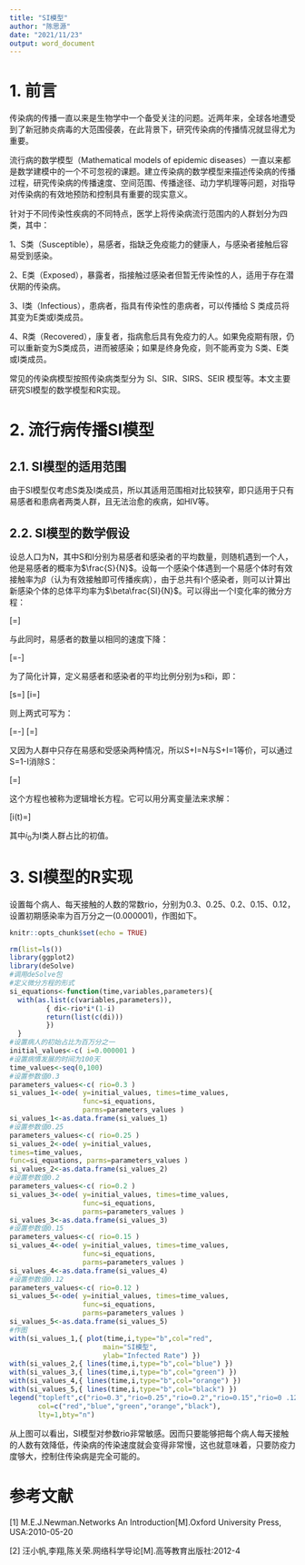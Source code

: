 ---
title: "SI模型"
author: "陈思源"
date: "2021/11/23"
output: word_document
---

# 1. 前言

传染病的传播一直以来是生物学中一个备受关注的问题。近两年来，全球各地遭受到了新冠肺炎病毒的大范围侵袭，在此背景下，研究传染病的传播情况就显得尤为重要。

流行病的数学模型（Mathematical models of epidemic diseases）一直以来都是数学建模中的一个不可忽视的课题。建立传染病的数学模型来描述传染病的传播过程，研究传染病的传播速度、空间范围、传播途径、动力学机理等问题，对指导对传染病的有效地预防和控制具有重要的现实意义。

针对于不同传染性疾病的不同特点，医学上将传染病流行范围内的人群划分为四类，其中：

1、S类（Susceptible），易感者，指缺乏免疫能力的健康人，与感染者接触后容易受到感染。

2、E类（Exposed），暴露者，指接触过感染者但暂无传染性的人，适用于存在潜伏期的传染病。

3、I类（Infectious），患病者，指具有传染性的患病者，可以传播给 S 类成员将其变为E类或I类成员。

4、R类（Recovered），康复者，指病愈后具有免疫力的人。如果免疫期有限，仍可以重新变为S类成员，进而被感染；如果是终身免疫，则不能再变为 S类、E类或I类成员。

常见的传染病模型按照传染病类型分为 SI、SIR、SIRS、SEIR 模型等。本文主要研究SI模型的数学模型和R实现。

# 2. 流行病传播SI模型

## 2.1. SI模型的适用范围

由于SI模型仅考虑S类及I类成员，所以其适用范围相对比较狭窄，即只适用于只有易感者和患病者两类人群，且无法治愈的疾病，如HIV等。

## 2.2. SI模型的数学假设

设总人口为N，其中S和I分别为易感者和感染者的平均数量，则随机遇到一个人，他是易感者的概率为$\frac{S}{N}$。设每一个感染个体遇到一个易感个体时有效接触率为$\beta$（认为有效接触即可传播疾病），由于总共有I个感染者，则可以计算出新感染个体的总体平均率为$\beta\frac{SI}{N}$。可以得出一个I变化率的微分方程：

\[\frac{dI}{dt}=\beta\frac{SI}{N}\]

与此同时，易感者的数量以相同的速度下降：

\[\frac{dS}{dt}=-\beta\frac{SI}{N}\]

为了简化计算，定义易感者和感染者的平均比例分别为s和i，即：

\[s=\frac{S}{N}\]
\[i=\frac{I}{N}\]

则上两式可写为：

\[\frac{ds}{dt}=-\beta{si}\]
\[\frac{di}{dt}=\beta{si}\]

又因为人群中只存在易感和受感染两种情况，所以S+I=N与S+I=1等价，可以通过S=1-I消除S：

\[\frac{di}{dt}=\beta{(1-i)i}\]

这个方程也被称为逻辑增长方程。它可以用分离变量法来求解：

\[i(t)=\frac{i_{0}e^{\beta{t}}}{1-x_{0}+x_{0}e^{\beta{t}}}\]

其中$i_{0}$为I类人群占比的初值。


# 3. SI模型的R实现

设置每个病人、每天接触的人数的常数rio，分别为0.3、0.25、0.2、0.15、0.12，设置初期感染率为百万分之一(0.000001)，作图如下。

```{r setup, include=FALSE}
knitr::opts_chunk$set(echo = TRUE)
```

```{r}
rm(list=ls()) 
library(ggplot2)
library(deSolve) 
#调用deSolve包 
#定义微分方程的形式 
si_equations<-function(time,variables,parameters){ 
  with(as.list(c(variables,parameters)),
         { di<-rio*i*(1-i) 
         return(list(c(di)))
         })
  }
#设置病人的初始占比为百万分之一 
initial_values<-c( i=0.000001 )
#设置病情发展的时间为100天 
time_values<-seq(0,100) 
#设置参数值0.3 
parameters_values<-c( rio=0.3 )
si_values_1<-ode( y=initial_values, times=time_values, 
                  func=si_equations, 
                  parms=parameters_values )
si_values_1<-as.data.frame(si_values_1) 
#设置参数值0.25 
parameters_values<-c( rio=0.25 )
si_values_2<-ode( y=initial_values,
times=time_values, 
func=si_equations, parms=parameters_values )
si_values_2<-as.data.frame(si_values_2) 
#设置参数值0.2 
parameters_values<-c( rio=0.2 )
si_values_3<-ode( y=initial_values, times=time_values, 
                  func=si_equations, 
                  parms=parameters_values )
si_values_3<-as.data.frame(si_values_3) 
#设置参数值0.15
parameters_values<-c( rio=0.15 )
si_values_4<-ode( y=initial_values, times=time_values, 
                  func=si_equations, 
                  parms=parameters_values )
si_values_4<-as.data.frame(si_values_4) 
#设置参数值0.12 
parameters_values<-c( rio=0.12 )
si_values_5<-ode( y=initial_values, times=time_values, 
                  func=si_equations, 
                  parms=parameters_values )
si_values_5<-as.data.frame(si_values_5) 
#作图 
with(si_values_1,{ plot(time,i,type="b",col="red",
                       main="SI模型",
                       ylab="Infected Rate") })
with(si_values_2,{ lines(time,i,type="b",col="blue") })
with(si_values_3,{ lines(time,i,type="b",col="green") })
with(si_values_4,{ lines(time,i,type="b",col="orange") })
with(si_values_5,{ lines(time,i,type="b",col="black") })
legend("topleft",c("rio=0.3","rio=0.25","rio=0.2","rio=0.15","rio=0 .12"),
       col=c("red","blue","green","orange","black"),
       lty=1,bty="n")
```

从上图可以看出，SI模型对参数rio非常敏感。因而只要能够把每个病人每天接触的人数有效降低，传染病的传染速度就会变得非常慢，这也就意味着，只要防疫力度够大，控制住传染病是完全可能的。

# 参考文献

[1] M.E.J.Newman.Networks An Introduction[M].Oxford University Press, USA:2010-05-20

[2] 汪小帆,李翔,陈关荣.网络科学导论[M].高等教育出版社:2012-4
